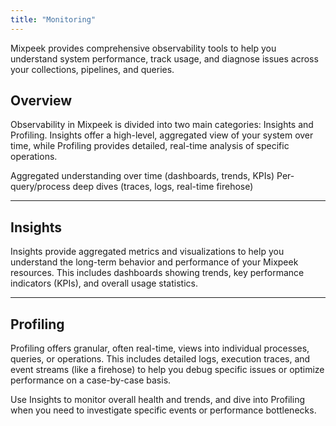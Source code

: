 ```yaml
---
title: "Monitoring"
---
```


<Note>
  Mixpeek provides comprehensive observability tools to help you understand system performance, track usage, and diagnose issues across your collections, pipelines, and queries.
</Note>

## Overview

Observability in Mixpeek is divided into two main categories: Insights and Profiling. Insights offer a high-level, aggregated view of your system over time, while Profiling provides detailed, real-time analysis of specific operations.

<CardGroup cols={2}>
  <Card title="Insights" icon="chart-line">
    Aggregated understanding over time (dashboards, trends, KPIs)
  </Card>
  
  <Card title="Profiling" icon="arrow-trend-down">
    Per-query/process deep dives (traces, logs, real-time firehose)
  </Card>
</CardGroup>

---

## Insights

Insights provide aggregated metrics and visualizations to help you understand the long-term behavior and performance of your Mixpeek resources. This includes dashboards showing trends, key performance indicators (KPIs), and overall usage statistics.

---

## Profiling

Profiling offers granular, often real-time, views into individual processes, queries, or operations. This includes detailed logs, execution traces, and event streams (like a firehose) to help you debug specific issues or optimize performance on a case-by-case basis.

<Note>
  Use Insights to monitor overall health and trends, and dive into Profiling when you need to investigate specific events or performance bottlenecks.
</Note> 